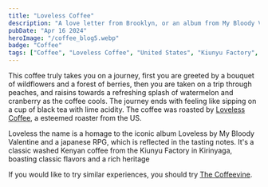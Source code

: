 ```yaml
---
title: "Loveless Coffee"
description: "A love letter from Brooklyn, or an album from My Bloody Valentine "
pubDate: "Apr 16 2024"
heroImage: "/coffee_blog5.webp"
badge: "Coffee"
tags: ["Coffee", "Loveless Coffee", "United States", "Kiunyu Factory", "Wildflowers", "Berries", "Peach", "Raisin", "Watermelon", "Cranberry", "Lime", "Black Tea"]
---
```


This coffee truly takes you on a journey, first you are greeted by a bouquet of wildflowers and a forest of berries, then you are taken
on a trip through peaches, and raisins towards a refreshing splash of watermelon and cranberry as the coffee cools.
The journey ends with feeling like sipping on a cup of black tea with lime acidity.
The coffee was roasted by [Loveless Coffee](https://lovelesscoffees.coffee/), a esteemed roaster from the US.

Loveless the name is a homage to the iconic album Loveless by My Bloody Valentine and a japanese RPG, which is reflected in the tasting notes.
It's a classic washed Kenyan coffee from the Kiunyu Factory in Kirinyaga, boasting classic flavors and a rich heritage

If you would like to try similar experiences, you should try [The Coffeevine](https://thecoffeevine.com/).
